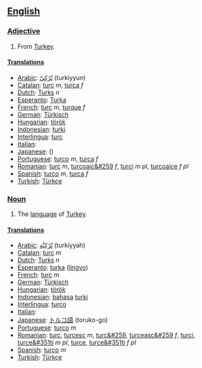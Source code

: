 ==[[English]]==

===[[Adjective]]===
#From [[Turkey]].

====[[Translation]]s====
*[[Arabic]]: [[تُرْكِيّ]] (turkiyyun)
*[[Catalan]]: [[turc]] ''m'', [[turca]] ''f''
*[[Dutch]]: [[Turks]] ''n''
*[[Esperanto]]: [[Turka]]
*[[French]]: [[turc]] ''m'', [[turque]] ''f''
*[[German]]: [[Türkisch]]
*[[Hungarian]]: [[török]]
*[[Indonesian]]: [[turki]]
*[[Interlingua]]: [[turc]]
*[[Italian]]: [[]]
*[[Japanese]]: [[]] ()
*[[Portuguese]]: [[turco]] ''m'', [[turca]] ''f''
*[[Romanian]]: [[turc]] ''m'', [[turcoaic&#259]] ''f'', [[turci]] ''m pl'', [[turcoaice]] ''f pl''
*[[Spanish]]: [[turco]] ''m'', [[turca]] ''f''
*[[Turkish]]: [[Türkçe]]

===[[Noun]]===
#The [[language]] of [[Turkey]].

====[[Translation]]s====
*[[Arabic]]: [[تُرْكِيَّة]] (turkiyyah)
*[[Catalan]]: [[turc]] ''m''
*[[Dutch]]: [[Turks]] ''n''
*[[Esperanto]]: [[turka]] ([[lingvo]])
*[[French]]: [[turc]] ''m''
*[[German]]: [[Türkisch]]
*[[Hungarian]]: [[török]]
*[[Indonesian]]: [[bahasa]] [[turki]]
*[[Interlingua]]: [[turco]]
*[[Italian]]: [[]]
*[[Japanese]]: [[トルコ]][[語]] (toruko-go)
*[[Portuguese]]: [[turco]] ''m''
*[[Romanian]]: [[turc]], [[turcesc]] ''m'', [[turc&#259]], [[turceasc&#259]] ''f'', [[turci]], [[turce&#351ti]] ''m pl'', [[turce]], [[turce&#351ti]] ''f pl''
*[[Spanish]]: [[turco]] ''m''
*[[Turkish]]: [[Türkçe]]